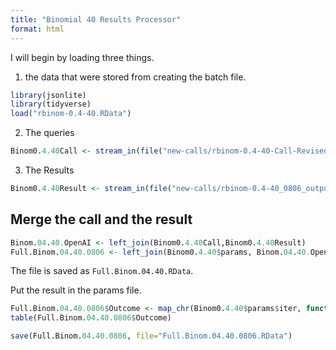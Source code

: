 ```yaml
---
title: "Binomial 40 Results Processor"
format: html
---
```


I will begin by loading three things.  

1. the data that were stored from creating the batch file.

```r
library(jsonlite)
library(tidyverse)
load("rbinom-0.4-40.RData")
```

2. The queries

```r
Binom0.4.40Call <- stream_in(file("new-calls/rbinom-0.4-40-Call-Revised-0806.jsonl"))
```

3. The Results

```r
Binom0.4.40Result <- stream_in(file("new-calls/rbinom-0.4-40_0806_output.jsonl"))
```

## Merge the call and the result

```r
Binom.04.40.OpenAI <- left_join(Binom0.4.40Call,Binom0.4.40Result)
Full.Binom.04.40.0806 <- left_join(Binom0.4.40$params, Binom.04.40.OpenAI)
```

The file is saved as `Full.Binom.04.40.RData`.

Put the result in the params file.

```r
Full.Binom.04.40.0806$Outcome <- map_chr(Binom0.4.40$params$iter, function(x) { unlist(Binom0.4.40Result$response$body$choices[[x]][[2]][2]) })
table(Full.Binom.04.40.0806$Outcome)
```

```r
save(Full.Binom.04.40.0806, file="Full.Binom.04.40.0806.RData")
```

